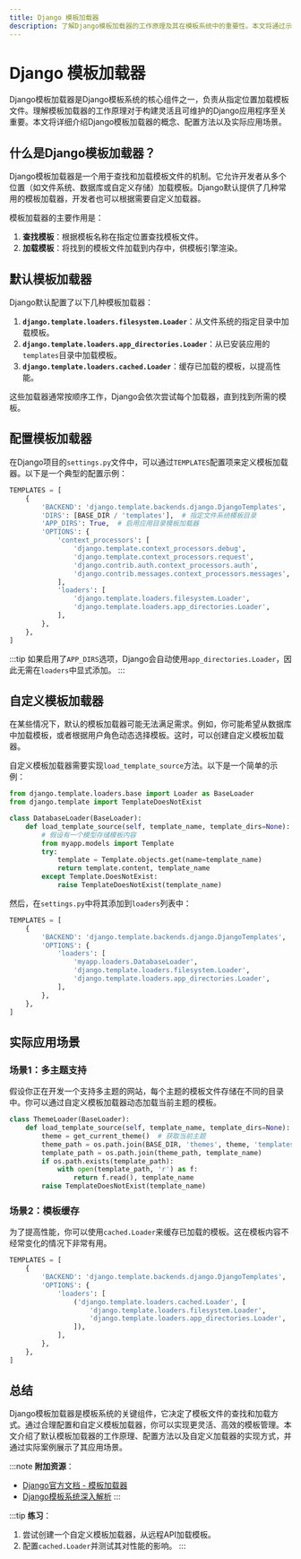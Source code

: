 ```yaml
---
title: Django 模板加载器
description: 了解Django模板加载器的工作原理及其在模板系统中的重要性。本文将通过示例和实际案例帮助初学者掌握如何配置和使用模板加载器。
---
```


# Django 模板加载器

Django模板加载器是Django模板系统的核心组件之一，负责从指定位置加载模板文件。理解模板加载器的工作原理对于构建灵活且可维护的Django应用程序至关重要。本文将详细介绍Django模板加载器的概念、配置方法以及实际应用场景。

## 什么是Django模板加载器？

Django模板加载器是一个用于查找和加载模板文件的机制。它允许开发者从多个位置（如文件系统、数据库或自定义存储）加载模板。Django默认提供了几种常用的模板加载器，开发者也可以根据需要自定义加载器。

模板加载器的主要作用是：
1. **查找模板**：根据模板名称在指定位置查找模板文件。
2. **加载模板**：将找到的模板文件加载到内存中，供模板引擎渲染。

## 默认模板加载器

Django默认配置了以下几种模板加载器：

1. **`django.template.loaders.filesystem.Loader`**：从文件系统的指定目录中加载模板。
2. **`django.template.loaders.app_directories.Loader`**：从已安装应用的`templates`目录中加载模板。
3. **`django.template.loaders.cached.Loader`**：缓存已加载的模板，以提高性能。

这些加载器通常按顺序工作，Django会依次尝试每个加载器，直到找到所需的模板。

## 配置模板加载器

在Django项目的`settings.py`文件中，可以通过`TEMPLATES`配置项来定义模板加载器。以下是一个典型的配置示例：

```python
TEMPLATES = [
    {
        'BACKEND': 'django.template.backends.django.DjangoTemplates',
        'DIRS': [BASE_DIR / 'templates'],  # 指定文件系统模板目录
        'APP_DIRS': True,  # 启用应用目录模板加载器
        'OPTIONS': {
            'context_processors': [
                'django.template.context_processors.debug',
                'django.template.context_processors.request',
                'django.contrib.auth.context_processors.auth',
                'django.contrib.messages.context_processors.messages',
            ],
            'loaders': [
                'django.template.loaders.filesystem.Loader',
                'django.template.loaders.app_directories.Loader',
            ],
        },
    },
]
```

:::tip
如果启用了`APP_DIRS`选项，Django会自动使用`app_directories.Loader`，因此无需在`loaders`中显式添加。
:::

## 自定义模板加载器

在某些情况下，默认的模板加载器可能无法满足需求。例如，你可能希望从数据库中加载模板，或者根据用户角色动态选择模板。这时，可以创建自定义模板加载器。

自定义模板加载器需要实现`load_template_source`方法。以下是一个简单的示例：

```python
from django.template.loaders.base import Loader as BaseLoader
from django.template import TemplateDoesNotExist

class DatabaseLoader(BaseLoader):
    def load_template_source(self, template_name, template_dirs=None):
        # 假设有一个模型存储模板内容
        from myapp.models import Template
        try:
            template = Template.objects.get(name=template_name)
            return template.content, template_name
        except Template.DoesNotExist:
            raise TemplateDoesNotExist(template_name)
```

然后，在`settings.py`中将其添加到`loaders`列表中：

```python
TEMPLATES = [
    {
        'BACKEND': 'django.template.backends.django.DjangoTemplates',
        'OPTIONS': {
            'loaders': [
                'myapp.loaders.DatabaseLoader',
                'django.template.loaders.filesystem.Loader',
                'django.template.loaders.app_directories.Loader',
            ],
        },
    },
]
```

## 实际应用场景

### 场景1：多主题支持

假设你正在开发一个支持多主题的网站，每个主题的模板文件存储在不同的目录中。你可以通过自定义模板加载器动态加载当前主题的模板。

```python
class ThemeLoader(BaseLoader):
    def load_template_source(self, template_name, template_dirs=None):
        theme = get_current_theme()  # 获取当前主题
        theme_path = os.path.join(BASE_DIR, 'themes', theme, 'templates')
        template_path = os.path.join(theme_path, template_name)
        if os.path.exists(template_path):
            with open(template_path, 'r') as f:
                return f.read(), template_name
        raise TemplateDoesNotExist(template_name)
```

### 场景2：模板缓存

为了提高性能，你可以使用`cached.Loader`来缓存已加载的模板。这在模板内容不经常变化的情况下非常有用。

```python
TEMPLATES = [
    {
        'BACKEND': 'django.template.backends.django.DjangoTemplates',
        'OPTIONS': {
            'loaders': [
                ('django.template.loaders.cached.Loader', [
                    'django.template.loaders.filesystem.Loader',
                    'django.template.loaders.app_directories.Loader',
                ]),
            ],
        },
    },
]
```

## 总结

Django模板加载器是模板系统的关键组件，它决定了模板文件的查找和加载方式。通过合理配置和自定义模板加载器，你可以实现更灵活、高效的模板管理。本文介绍了默认模板加载器的工作原理、配置方法以及自定义加载器的实现方式，并通过实际案例展示了其应用场景。

:::note
**附加资源**：
- [Django官方文档 - 模板加载器](https://docs.djangoproject.com/en/stable/topics/templates/#template-loaders)
- [Django模板系统深入解析](https://realpython.com/django-templates-tags-filters/)
:::

:::tip
**练习**：
1. 尝试创建一个自定义模板加载器，从远程API加载模板。
2. 配置`cached.Loader`并测试其对性能的影响。
:::